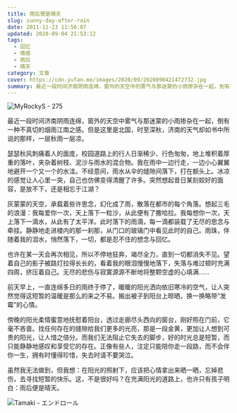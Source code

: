 ```yaml
---
title: 雨后便是晴天
slug: sunny-day-after-rain
date: 2011-11-23 11:56:07
updated: 2020-09-04 21:53:12
tags:
  - 回忆
  - 情感
  - 雨后
  - 晴天
category: 文章
cover: https://cdn.yufan.me/images/2020/09/2020090421472732.jpg
summary: 最近一段时间济南阴雨连绵，窗外的天空中的雾气与那迷蒙的小雨掺杂在一起，到有一种不真切的烟雨江南之感。
---
```


![MyRockyS - 275](https://cdn.yufan.me/images/2020/09/2020090421492124.jpg)

<MusicPlayer netease={441809} />

最近一段时间济南阴雨连绵，窗外的天空中雾气与那迷蒙的小雨掺杂在一起，倒有一种不真切的烟雨江南之感。但是这里是北国，时至深秋，济南的天气却如书中所说的那样，一层秋雨一层凉。

瑟瑟秋风刺痛着人的面庞，校园道路上的行人日渐稀少、行色匆匆，地上堆积着厚重的落叶，夹杂着树枝、泥沙与雨水的混合物。我在雨中一边行走，一边小心翼翼地避开一个又一个的水洼。不经意间，雨水从伞的缝隙间落下，打在额头上。冰凉的感觉让人心里一突，自己也仿佛变得清醒了许多。突然想起昔日某刻姣好的面容，是放不下，还是相忘于江湖？

灰蒙蒙的天空，承载着些许思念，幻化成了雨，散落在都市的每个角落。想起三毛的浪漫：我每爱你一次，天上落下一粒沙，从此便有了撒哈拉。我每想你一次，天上落下一滴水，从此有了太平洋。此时落下的雨滴，每一滴都装载了无尽的思念与牵挂。静静地走进楼内的那一刹那，从门口的玻璃门中看见此时的自己。雨珠，伴随着我的泪水，悄然落下，一切，都是忍不住的想念与回忆。

也许在某一天会再次相见，所以不停地狂奔，竭尽全力，直到一切都消失不见。望着自己的影子被路灯拉得长长的，看着我的眼泪慢慢地落下，失落与难过顿时充满四周，挤压着自己。无尽的悲伤与寂寞源源不断地将整颗空虚的心填满……

前天早上，一直连绵多日的雨终于停了，暖暖的阳光洒向依旧寒冷的空气，让人突然觉得这短暂的温暖是那么的来之不易。搬出被子到阳台上晾晒，换一换略带“发霉”的心情。

傍晚的阳光柔情蜜意地抚慰着阳台，透过走廊尽头西向的窗台，刚好照在门前，它毫不吝啬。找任何存在的缝隙给我们更多的光亮，那是一段金黄，更加让人想到可贵的阳光，让人惜之倍分。而我们无法阻止它失去的脚步，好的时光总是短暂，而只能静静地感叹和享受它的存在。正像有些人，注定只能陪你走一段路，而不会伴你一生，拥有时懂得珍惜，失去时请不要哭泣。

虽然我无法做到，但我想：在阳光的照射下，应该把心情拿出来晒一晒，忘掉悲伤，去寻找短暂的快乐。这，不是很好吗？在充满阳光的道路上，也许只有孩子明白：雨后便是晴天。

![Tamaki - エンドロール](https://cdn.yufan.me/images/2020/09/2020090421522439.jpg)
